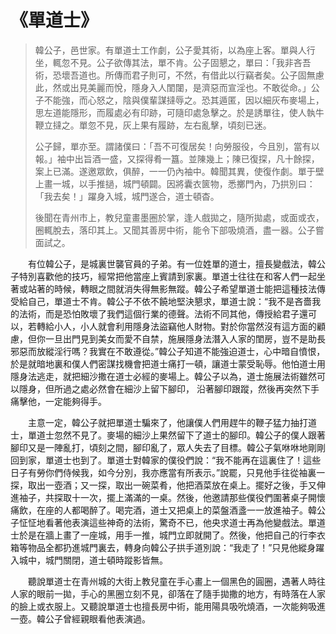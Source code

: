 # 《單道士》

> 韓公子，邑世家。有單道士工作劇，公子愛其術，以為座上客。單與人行坐，輒忽不見。公子欲傳其法，單不肯。公子固懇之，單曰：「我非吝吾術，恐壞吾道也。所傳而君子則可，不然，有借此以行竊者矣。公子固無慮此，然或出見美麗而悅，隱身入人閨闥，是濟惡而宣淫也。不敢從命。」公子不能強，而心怒之，陰與僕輩謀撻辱之。恐其遁匿，因以細灰布麥場上，思左道能隱形，而履處必有印跡，可隨印處急擊之。於是誘單往，使人執牛鞭立撻之。單忽不見，灰上果有履跡，左右亂擊，頃刻已迷。
>
> 公子歸，單亦至。謂諸僕曰：「吾不可復居矣！向勞服役，今且別，當有以報。」袖中出旨酒一盛，又探得肴一簋。並陳幾上；陳已復探，凡十餘探，案上已滿。遂邀眾飲，俱醉，一一仍內袖中。韓聞其異，使復作劇。單于壁上畫一城，以手推撾，城門頓闢。因將囊衣篋物，悉擲門內，乃拱別曰：「我去矣！」躍身入城，城門遂合，道士頓杳。
>
> 後聞在青州市上，教兒童畫墨圈於掌，逢人戲拋之，隨所拋處，或面或衣，圈輒脫去，落印其上。又聞其善房中術，能令下部吸燒酒，盡一器。公子嘗面試之。

&emsp;&emsp;有位韓公子，是城裏世襲官員的子弟。有一位姓單的道士，擅長變戲法，韓公子特別喜歡他的技巧，經常把他當座上賓請到家裏。單道士往往在和客人們一起坐著或站著的時候，轉眼之間就消失得無影無蹤。韓公子希望單道士能把這種技法傳受給自己，單道士不肯。韓公子不依不饒地堅決懇求，單道士說：“我不是吝嗇我的法術，而是恐怕敗壞了我們這個行業的德聲。法術不同其他，傳授給君子還可以，若轉給小人，小人就會利用隱身法盜竊他人財物。對於你當然沒有這方面的顧慮，但你一旦出門見到美女而愛不自禁，施展隱身法潛入人家的閨房，豈不是助長邪惡而放縱淫行嗎？我實在不敢遵從。”韓公子知道不能強迫道士，心中暗自憤恨，於是就暗地裏和僕人們密謀找機會把道士痛打一頓，讓道士蒙受恥辱。他怕道士用隱身法逃走，就把細沙撒在道士必經的麥場上。韓公子以為，道士施展法術雖然可以隱身，但所過之處必然會在細沙上留下腳印，
沿著腳印跟蹤，然後再突然下手痛擊他，一定能夠得手。

&emsp;&emsp;主意一定，韓公子就把單道士騙來了，他讓僕人們用趕牛的鞭子猛力抽打道士，單道士忽然不見了。麥場的細沙上果然留下了道士的腳印。韓公子的僕人跟著腳印又是一陣亂打，頃刻之間，腳印亂了，眾人失去了目標。韓公子氣咻咻地剛剛回到家，單道士也到了。單道士對韓家的僕役們說：“我不能再在這裏住了！這些日子有勞你們侍候我，如今分別，我亦應當有所表示。”說罷，只見他手往從袖裏一探，取出一壺酒；又一探，取出一碗菜肴，他把酒菜放在桌上。擺好之後，手又伸進袖子，共探取十一次，擺上滿滿的一桌。然後，他邀請那些僕役們圍著桌子開懷痛飲，在座的人都喝醉了。喝完酒，道士又把桌上的菜盤酒盞一一放進袖子。韓公子怔怔地看著他表演這些神奇的法術，驚奇不已，他央求道士再為他變戲法。單道士於是在牆上畫了一座城，用手一推，城門立即就開了。然後，他把自己的行李衣箱等物品全都扔進城門裏去，轉身向韓公子拱手道別說：“我走了！”只見他縱身躍入城中，城門關閉，道士頓時蹤影皆無。

&emsp;&emsp;聽說單道士在青州城的大街上教兒童在手心畫上一個黑色的圓圈，遇著人時往人家的眼前一拋，手心的黑圈立刻不見，卻落在了隨手拋撒的地方，有時落在人家的臉上或衣服上。又聽說單道士也擅長房中術，能用陽具吸吮燒酒，一次能夠吸進一壺。韓公子曾經親眼看他表演過。
